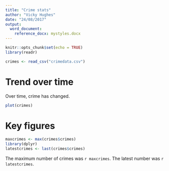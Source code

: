 ```yaml
---
title: "Crime stats"
author: "Vicky Hughes"
date: "24/08/2017"
output:
  word_document:
    reference_docx: mystyles.docx
---
```


```r
knitr::opts_chunk$set(echo = TRUE)
library(readr)

crimes <- read_csv("crimedata.csv")
```

# Trend over time
Over time, crime has changed.

```r
plot(crimes)
```

# Key figures
```r
maxcrimes <- max(crimes$crimes)
library(dplyr)
latestcrimes <- last(crimes$crimes)
```

The maximum number of crimes was `r maxcrimes`. The latest number was `r latestcrimes`.
